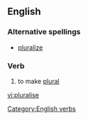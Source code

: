 ==English==

===Alternative spellings===
*[[pluralize]]

===Verb===
{{en-verb|pluralises|pluralising|pluralised}}

# to make [[plural]]

[[Category:English verbs]]

[[vi:pluralise]]
